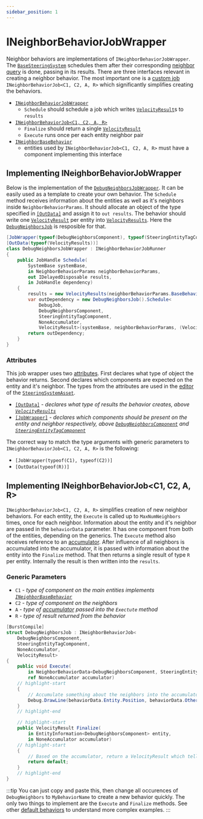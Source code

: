 ```yaml
---
sidebar_position: 1
---
```


# INeighborBehaviorJobWrapper

Neighbor behaviors are implementations of `INeighborBehaviorJobWrapper`. The [`BaseSteeringSystem`](/docs/documentation-core/base-system/BaseSteeringSystem) schedules them after their corresponding [neighbor query](/docs/documentation-core/queries/neighbor_queries/overview) is done, passing in its results. There are three interfaces relevant in creating a neighbor behavior. The most important one is a [custom job](https://docs.unity3d.com/Packages/com.unity.jobs@0.0/manual/custom_job_types.html) `INeighborBehaviorJob<C1, C2, A, R>` which significantly simplifies creating the behaviors. 

- [`INeighborBehaviorJobWrapper`](/docs/documentation-core/behaviors/neighbor-behaviors/#implementing-ineighborbehaviorjobwrapper) 
    - `Schedule` should schedule a job which writes [`VelocityResult`](/docs/documentation-defaults/behaviors/VelocityResult)s to `results`
- [`INeighborBehaviorJob<C1, C2, A, R>`](/docs/documentation-core/behaviors/neighbor-behaviors/#implementing-ineighborbehaviorjobc1-c2-a-r)
    - `Finalize` should return a single [`VelocityResult`](/docs/documentation-defaults/behaviors/VelocityResult)
    -  `Execute` runs once per each entity neighbor pair
- [`INeighborBaseBehavior`](/docs/documentation-core/components/INeighborBaseBehavior)
    - entities used by `INeighborBehaviorJob<C1, C2, A, R>` must have a component implementing this interface

## Implementing INeighborBehaviorJobWrapper

Below is the implementation of the [`DebugNeighborsJobWrapper`](/docs/documentation-defaults/behaviors/neighbor-behaviors/debug-neigbhors). It can be easily used as a template to create your own behavior. The `Schedule` method receives information about the entities as well as it's neighbors inside `NeighborBehaviorParams`. It should allocate an object of the type specified in [`[OutData]`](/docs/documentation-core/attributes#outdataattribute) and assign it to `out results`. The behavior should write one [`VelocityResult`](/docs/documentation-defaults/behaviors/VelocityResult) per entity into [`VelocityResults`](/docs/documentation-defaults/behaviors/VelocityResult). Here the [`DebugNeighborsJob`](/docs/documentation-defaults/behaviors/neighbor-behaviors/debug-neigbhors) is resposible for that.

```csharp title="DebugNeighborsJobWrapper.cs"
[JobWrapper(typeof(DebugNeighborsComponent), typeof(SteeringEntityTagComponent))]
[OutData(typeof(VelocityResults))]
class DebugNeighborsJobWrapper : INeighborBehaviorJobRunner
{
    public JobHandle Schedule(
        SystemBase systemBase,
        in NeighborBehaviorParams neighborBehaviorParams,
        out IDelayedDisposable results,
        in JobHandle dependency)
    {	
        results = new VelocityResults(neighborBehaviorParams.BaseBehaviorParams.EntityCount);
        var outDependency = new DebugNeighborsJob().Schedule<
            DebugJob, 
            DebugNeighborsComponent, 
            SteeringEntityTagComponent, 
            NoneAccumulator, 
            VelocityResult>(systemBase, neighborBehaviorParams, (VelocityResults)results, 1, dependency);
        return outDependency;
    }
}
```

### Attributes

This job wrapper uses two [attributes](/docs/documentation-core/attributes). First declares what type of object the behavior returns. Second declares which components are expected on the entity and it's neighbor. The types from the attributes are used in the [editor](/docs/documentation-core/editor) of the [`SteeringSystemAsset`](/docs/documentation-core/base-system/SteeringSystemAsset). 

- [`[OutData]`](/docs/documentation-core/attributes#outdataattribute) - *declares what type of results the behavior creates, above [`VelocityResults`](/docs/documentation-defaults/behaviors/VelocityResult)*
- [`[JobWrapper]`](/docs/documentation-core/attributes#jobwrapperattribute) - *declares which components should be present on the entity and neighbor respectively, above [`DebugNeighborsComponent`](/docs/documentation-defaults/behaviors/neighbor-behaviors/debug-neigbhors#debugneighborscomponent) and [`SteeringEntityTagComponent`](/docs/documentation-core/base-system/steering-entity)*

The correct way to match the type arguments with generic parameters to `INeighborBehaviorJob<C1, C2, A, R>` is the following:

- `[JobWrapper(typeof(C1), typeof(C2))]`
- `[OutData(typeof(R))]`

## Implementing INeighborBehaviorJob\<C1, C2, A, R\>

`INeighborBehaviorJob<C1, C2, A, R>` simplifies creation of new neighbor behaviors. For each entity, the `Execute` is called up to `MaxNumNeighbors` times, once for each neighbor. Information about the entity and it's neighbor are passed in the `behaviorData` parameter. It has one component from both of the entities, depending on the generics. The `Execute` method also receives reference to an [accumulator](/docs/documentation-core/behaviors/accumulators). After influence of all neighbors is accumulated into the accumulator, it is passed with information about the entity into the `Finalize` method. That then returns a single result of type `R` per entity. Internally the result is then written into the `results`. 

### Generic Parameters

- `C1` - *type of component on the main entities implements [`INeighborBaseBehavior`](/docs/documentation-core/components/INeighborBaseBehavior)*
- `C2` - *type of component on the neighbors*
- `A` - *type of [accumulator](/docs/documentation-core/behaviors/accumulators) passed into the `Exectute` method*
- `R` - *type of result returned from the behavior*

```csharp title="DebugNeighborsJobWrapper.cs"
[BurstCompile]
struct DebugNeighborsJob : INeighborBehaviorJob<
    DebugNeighborsComponent, 
    SteeringEntityTagComponent, 
    NoneAccumulator, 
    VelocityResult>
{
    public void Execute(
        in NeighborBehaviorData<DebugNeighborsComponent, SteeringEntityTagComponent> behaviorData,
        ref NoneAccumulator accumulator)
    // highlight-start
    {
        // Accumulate something about the neighbors into the accumulator
        Debug.DrawLine(behaviorData.Entity.Position, behaviorData.OtherEntity.Position);
    }
    // highlight-end

    // highlight-start
    public VelocityResult Finalize(
        in EntityInformation<DebugNeighborsComponent> entity,
        in NoneAccumulator accumulator)
    // highlight-start
    {
        // Based on the accumulator, return a VelocityResult which tells which way to go
        return default;
    }
    // highlight-end
}
```

:::tip
You can just copy and paste this, then change all occurences of `DebugNeighbors` to `MyBehaviorName` to create a new behavior quickly. The only two things to implement are the `Execute` and `Finalize` methods. See other [default behaviors](/docs/category/neighbor-behaviors-1) to understand more complex examples. 
:::